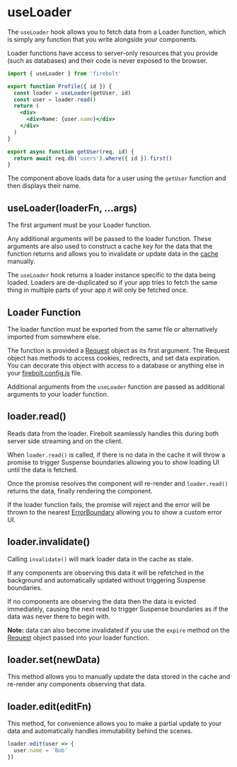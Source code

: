 <Metadata
  title='Reference: useLoader'
  description='API Reference for the useLoader hook in Firebolt.'
/>

# useLoader

The `useLoader` hook allows you to fetch data from a Loader function, which is simply any function that you write alongside your components.

Loader functions have access to server-only resources that you provide (such as databases) and their code is never exposed to the browser.

```jsx title='components/Profile.js' lineNumbers
import { useLoader } from 'firebolt'

export function Profile({ id }) {
  const loader = useLoader(getUser, id)
  const user = loader.read()
  return (
    <div>
      <div>Name: {user.name}</div>
    </div>
  )
}

export async function getUser(req, id) {
  return await req.db('users').where({ id }).first()
}
```

The component above loads data for a user using the `getUser` function and then displays their name.

## useLoader(loaderFn, ...args)

The first argument must be your Loader function.

Any additional arguments will be passed to the loader function. These arguments are also used to construct a cache key for the data that the function returns and allows you to invalidate or update data in the [cache](/docs/ref/useCache) manually.

The `useLoader` hook returns a loader instance specific to the data being loaded. Loaders are de-duplicated so if your app tries to fetch the same thing in multiple parts of your app it will only be fetched once.

## Loader Function

The loader function must be exported from the same file or alternatively imported from somewhere else.

The function is provided a [Request](/docs/ref/request) object as its first argument. The Request object has methods to access cookies, redirects, and set data expiration.
You can decorate this object with access to a database or anything else in your [firebolt.config.js](/docs/ref/config) file.

Additional arguments from the `useLoader` function are passed as additional arguments to your loader function.

## loader.read()

Reads data from the loader. Firebolt seamlessly handles this during both server side streaming and on the client.

When `loader.read()` is called, if there is no data in the cache it will throw a promise to trigger Suspense boundaries allowing you to show loading UI until the data is fetched.

Once the promise resolves the component will re-render and `loader.read()` returns the data, finally rendering the component.

If the loader function fails, the promise will reject and the error will be thrown to the nearest [ErrorBoundary](/docs/ref/error-boundary) allowing you to show a custom error UI.

## loader.invalidate()

Calling `invalidate()` will mark loader data in the cache as stale.

If any components are observing this data it will be refetched in the background and automatically updated without triggering Suspense boundaries.

If no components are observing the data then the data is evicted immediately, causing the next read to trigger Suspense boundaries as if the data was never there to begin with.

**Note:** data can also become invalidated if you use the `expire` method on the [Request](/docs/ref/request) object passed into your loader function.

## loader.set(newData)

This method allows you to manually update the data stored in the cache and re-render any components observing that data.

## loader.edit(editFn)

This method, for convenience allows you to make a partial update to your data and automatically handles immutability behind the scenes.

```jsx
loader.edit(user => {
  user.name = 'Bob'
})
```
